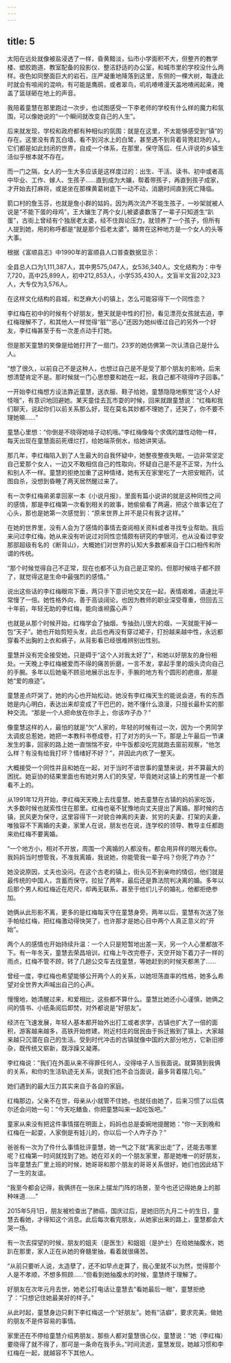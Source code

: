 ```yaml
---
---
---
```

title: 5
---





太阳在远处就像被盐浸透了一样，昏黄黯淡，仙市小学面积不大，但整齐的教学楼、塑胶跑道、教室配备的投影仪、整洁舒适的办公室，和城市里的学校没什么两样。夜色如同整面巨大的岩石，庄严凝重地降落到这里，东侧的一棵大树，每逢此时就会有喧闹的混响，有可能是鹰鹃，或者翠鸟，叽叽喳喳漫天盖地喳闹起来，掩盖了篮球砸在地上的声音。

我陪着童慧在那里跑过一次步，也试图感受一下李老师的学校有什么样的魔力和氛围，可以像她说的“一个瞬间就改变自己的人生”。

后来就发现，学校和政府都有种相似的氛围：就是在这里，不太能够感受到“镇”的存在。这里没有青瓦白墙，看不到河水上的白鹭，甚至遇不到背着背篼赶场的人。它们都是如此封闭的世界，自成一个体系，在那里，保守落后、任人评说的乡镇生活似乎根本就不存在。

而一门之隔，女人的一生大多应该是这样度过的：出生、干活、读书、初中或者高中毕业、工作、嫁人、生孩子……直到成为大孃，帮着带孩子，再直到孩子成家，才开始去打麻将，或是坐在那棵黄葛树底下一动不动，消磨时间直到死亡降临。

箭口村的詹玉芬，也就是詹小群的姑妈，因为两次流产不能生孩子，一吵架就被人说是“不能下蛋的母鸡”，王大孃生了两个女儿被婆婆数落了一辈子只知道生“趴蛋”，古街上曾经有个独居老太婆，经不住舆论压力，就领养了一个孩子，但所有人提到她，用的称呼都是“就是那个孤老太婆”。婚育在这种地方是一个女人的头等大事。

根据《富顺县志》中1990年的富顺县人口普查数据显示：

全县总人口为1,111,387人，其中男575,047人，女536,340人。文化结构为：中专7,720，高中25,899人，初中212,853人，小学535,430人，文盲半文盲202,323人，大专仅为3,576人。

在这样文化结构的县城，和芝麻大小的镇上，怎么可能容得下一个同性恋？

李红梅在初中的时候有个好朋友，整天就是中性的打扮，看见漂亮女孩就去追，李红梅理解不了，和其他人一样觉得“脏”“恶心”还因为她纠缠过自己的另外一个好友，李红梅甚至于有一次差点动手打她。

但是那天童慧的笑像是给她打开了一扇门，23岁的她仿佛第一次认清自己是什么人。

“想了很久，以前自己不是这种人，也想过自己是不是受了那个朋友的影响，后来想清楚肯定不是。那时候就一门心思想要和她在一起，我自己都不晓得咋子回事。”

一开始李红梅想方设法靠近童慧，送衣服、鞋子给她，童慧隐隐地察觉“这个人好怪哦”，有意识地回避她。某天童佳去瓦市耍的时候，回来就跟童慧说：“红梅和我们聊天，说起你们以前关系那么好，现在莫名其妙都不理她了，还哭了，你不要不理她嘛……”

童慧心里想：“你倒是不晓得她啥子动机哦。”李红梅像每个求偶的雄性动物一样，每天出现在童慧面前死缠烂打，给她端茶倒水，给她讲笑话。

那几年，李红梅陷入到了人生最大的自我怀疑中，她整夜整夜失眠，一边非常坚定自己爱那个女人，一边又不敢相信自己的性取向，怀疑自己是不是不正常，为什么和别人不一样。童慧的拒绝加重了这种情绪，她有天在家里吃了一大把安眠药，试图自杀，没想到昏睡了两天居然醒过来了。

有一次李红梅弟弟拿回家一本《小说月报》，里面有篇小说讲的就是这种同性之间的感情，那是李红梅第一次看到相关的故事，她偷偷看了两遍，把这个故事记在了心头，那也是她第一次感觉到：“原来世界上并不是只有我才这样。”

在她的世界里，没有人会为了感情的事情去查阅相关资料或者寻找专业帮助。我后来问过李红梅，她从来没有听说过对同性恋情颇有研究的李银河，也从没看过李安那部超级有名的《断背山》，大概她们对世界的认知大多数都来自于口口相传和所谓的传统。

“那个时候觉得自己不正常，现在也都不认为自己是正常的。但那时候啥子都不顾了，就觉得这是生命中最强烈的感情。”

说出这些话的李红梅眼帘下垂，两只手下意识地交叉在一起，表情艰难，语速比平常慢了一倍。她性格外向，善于高谈阔论，也因为教师的职业深受尊重，但回去三十年前，年轻无助的李红梅，能向谁袒露心声？

也就是从那个时候开始，红梅学会了抽烟，专抽劲儿很大的烟，一天就能干掉一包“天子”。她也开始剪短头发，此后也再没有穿过裙子，打扮越来越中性，永远都穿看不出胸的上衣和裤子，从背影看已经很难辨别出性别。

童慧并没有完全接受她，只是碍于“这个人对我太好了”，和她以好朋友的身份相处。一天晚上李红梅被爱而不得的痛苦折磨，一言不发，拿起手里的烟头烫向自己的手腕。多年以后她毫不顾忌地展示出左手，手腕的地方有个圆形的疤痕，那是她“爱的痕迹”。

童慧差点吓哭了，她的内心也开始松动，她没有李红梅天生的能说会道，有的东西她是内心明白，表达出来却变成了干巴巴的，她不懂什么浪漫，只擅长最朴实的那种交流。“那是一个人把命放在你手上，你该咋子办？”

像童慧这样的人，最怕的就是“欠”人家的，年轻的时候有过一次，因为一个男同学太调皮总惹她，她把一本教科书卷成卷，打了对方的头一下。那是上午最后一节课发生的事，回家的路上她一直惴惴不安，中午饭都没吃完就跑去窗前观察，“他怎么样？有没有给我打坏？情绪好不好？”，并因此内疚了一整天。

大概接受一个同性并且和她在一起，对于当时不谙世事的童慧来说，并不算最大的困扰。她妥协的结果里面也有她对男人们的失望，毕竟她对这镇上的男性是一个都看不上的。

从1991年12月开始，李红梅天天晚上去找童慧。她去童慧在古镇的妈妈家吃饭，大多数时候也就索性住在那里。红梅也毫不犹豫地向丈夫提出了离婚。那时候的古镇，民风更为保守，这里容得下一对貌合神离的夫妻、贫穷的夫妻、打架的夫妻，唯独容不下离婚的夫妻，家里人在说，朋友也在说，连学校的领导、教导主任都跑来劝红梅不要离婚。

“一个地方小，相对不开放，周围一个离婚的人都没有。都会用异样的眼光看你。我妈妈当时想管我，不准我离婚，我说她，你能管我一辈子吗？你死了咋办？”

她没说原因，丈夫也没问。在这个古老的镇上，街头见不到亲吻的情侣，他们就是最传统的中国人，含蓄而保守。拉扯了两年，最后还是靠法院判决离的婚。多年以后那个男人和红梅近在咫尺，却再无联系，甚至于他们儿子的婚礼，他都拒绝参加。

她俩从此形影不离，更多的是红梅每天守在童慧身旁。两年以后，童慧有次送了张手帕给红梅，把红梅激动得快哭了，也许那才是她心目中两个人真正意义的“开始”。

两个人的感情也开始持续升温：一个人只是短暂地出差一天，另一个人心里都放不下。有一年冬天，童慧去荣昌培训，红梅上午改完卷子，天空开始下着刀子一样的雨点，红梅不管不顾，转了几趟公交车去找童慧，等她赶到的时候天都黑了……

曾经一度，李红梅也希望能够公开两个人的关系，以她坦荡直率的性格，她多么希望对全世界大声喊出自己的心声。

慢慢地，她清醒过来，和爱相比，这些都不算什么。童慧比她还小心谨慎，她俩之间的情书、小纸条阅后即焚，对外都说是“好朋友”。

经济在飞速发展，年轻人基本都开始外出打工或者求学，古镇也扩大了一倍的面积，游客越来越多，高铁开始修建，附近村庄的居民由于拆迁搬到了镇上，大家越来越只沉潜在自己的生活。受到时代冲击的古镇就像中国的大部分地方，它新旧掺杂，既传统又崭新，既浮躁又凝滞。

李红梅说：“我们在外面从来不得罪任何人，没得啥子人当我面说。就算猜到我俩的关系，和你的生活轨迹无关系，说我们也不会当面说，最多背着摆几句。”

她们遇到的最大压力其实来自于各自的家庭。

红梅那边，父亲不在世，母亲从小就管不住她，也就任由她了，后来习惯了以后偶尔还会问她一句：“今天吃鳝鱼，你把童慧叫来一起吃饭吧。”

童家从来没有把这件事情摆在明面上，妈妈也总是委婉地提醒她：“你一天到晚和红梅在一起耍，人家倒是有娃儿的，你以后一个人咋子办？”

爸爸有一次为了件什么事情批评童慧，她一气之下就“离家出走”了，还能去哪里呢？红梅第一时间就找到了她。她在邓关的一个朋友家里，那是她唯一的好朋友，当年童慧去厂里上班的时候，她哥哥和那个朋友的哥哥关系很好，她们也因此结下了一生的友谊。

“我至今都会记得，我俩挤在一张床上摆龙门阵的场景，至今也还记得她身上的那种味道……”

2015年5月1日，朋友被检查出了肺癌，国庆过后，是她旧历九月二十的生日，童慧去看她，才得知这个消息。此后每次看完朋友，从她家出来的路上，童慧都会大哭一场。

有一次去探望的时候，朋友的姐夫（是医生）和姐姐（是护士）在给她抽腹水，她趴在那里，家人正在从她的脊髓里抽，看着就很痛苦。

“从前只要听人说，太造孽了，还不如早点走算了，我心里就不以为然，觉得那个人是不孝顺，不想多照顾……”但看到她抽腹水的时候，童慧终于理解了。

好朋友在次年元月去世，她老公打电话让童慧去“看她最后一眼”，童慧拒绝了：“只想记住她最美好的样子。”

从此时起，童慧身边只剩下李红梅这一个“好朋友”。她有“洁癖”，要求完美，做她的朋友不是件容易的事情。

家里还在不停给童慧介绍男朋友，那些人都对童慧很心仪，童慧说：“她（李红梅）要晓得了就不得了，那可是一条命在我手头。”时间流逝，童慧发现，她越习惯和李红梅在一起，就越容不下其他人。